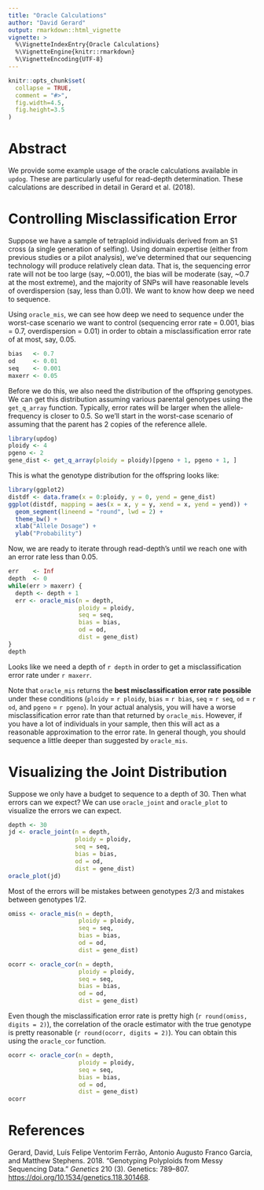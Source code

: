 ---
title: "Oracle Calculations"
author: "David Gerard"
output: rmarkdown::html_vignette
vignette: >
  %\VignetteIndexEntry{Oracle Calculations}
  %\VignetteEngine{knitr::rmarkdown}
  %\VignetteEncoding{UTF-8}
---

```{r setup, include = FALSE}
knitr::opts_chunk$set(
  collapse = TRUE,
  comment = "#>",
  fig.width=4.5,
  fig.height=3.5
)
```

# Abstract

We provide some example usage of the oracle calculations available in `updog`. These are particularly useful for read-depth determination. These calculations are described in detail in Gerard et al. (2018).

# Controlling Misclassification Error

Suppose we have a sample of tetraploid individuals derived from an S1 cross (a single generation of selfing). Using domain expertise (either from previous studies or a pilot analysis), we've determined that our sequencing technology will produce relatively clean data. That is, the sequencing error rate will not be too large (say, ~0.001), the bias will be moderate (say, ~0.7 at the most extreme), and the majority of SNPs will have reasonable levels of overdispersion (say, less than 0.01). We want to know how deep we need to sequence.

Using `oracle_mis`, we can see how deep we need to sequence under the worst-case scenario we want to control (sequencing error rate = 0.001, bias = 0.7, overdispersion = 0.01) in order to obtain a misclassification error rate of at most, say, 0.05.

```{r}
bias   <- 0.7
od     <- 0.01
seq    <- 0.001
maxerr <- 0.05
```

Before we do this, we also need the distribution of the offspring genotypes. We can get this distribution assuming various parental genotypes using the `get_q_array` function. Typically, error rates will be larger when the allele-frequency is closer to 0.5. So we'll start in the worst-case scenario of assuming that the parent has 2 copies of the reference allele.

```{r, message=FALSE}
library(updog)
ploidy <- 4
pgeno <- 2
gene_dist <- get_q_array(ploidy = ploidy)[pgeno + 1, pgeno + 1, ]
```

This is what the genotype distribution for the offspring looks like:
```{r, message=FALSE}
library(ggplot2)
distdf <- data.frame(x = 0:ploidy, y = 0, yend = gene_dist)
ggplot(distdf, mapping = aes(x = x, y = y, xend = x, yend = yend)) +
  geom_segment(lineend = "round", lwd = 2) +
  theme_bw() +
  xlab("Allele Dosage") +
  ylab("Probability")
```

Now, we are ready to iterate through read-depth's until we reach one with an error rate less than 0.05.

```{r}
err    <- Inf
depth  <- 0
while(err > maxerr) {
  depth <- depth + 1
  err <- oracle_mis(n = depth,
                    ploidy = ploidy,
                    seq = seq,
                    bias = bias,
                    od = od,
                    dist = gene_dist)
}
depth
```

Looks like we need a depth of `r depth` in order to get a misclassification error rate under `r maxerr`.


Note that `oracle_mis` returns the **best misclassification error rate possible** under these conditions (`ploidy` = `r ploidy`, `bias` = `r bias`, `seq` = `r seq`, `od` = `r od`, and `pgeno` = `r pgeno`). In your actual analysis, you will have a worse misclassification error rate than that returned by `oracle_mis`. However, if you have a lot of individuals in your sample, then this will act as a reasonable approximation to the error rate. In general though, you should sequence a little deeper than suggested by `oracle_mis`.

# Visualizing the Joint Distribution

Suppose we only have a budget to sequence to a depth of 30. Then what errors can we expect? We can use `oracle_joint` and `oracle_plot` to visualize the errors we can expect.

```{r}
depth <- 30
jd <- oracle_joint(n = depth,
                   ploidy = ploidy,
                   seq = seq,
                   bias = bias,
                   od = od,
                   dist = gene_dist)
oracle_plot(jd)
```

Most of the errors will be mistakes between genotypes 2/3 and mistakes between genotypes 1/2.

```{r, echo=FALSE}
omiss <- oracle_mis(n = depth,
                    ploidy = ploidy,
                    seq = seq,
                    bias = bias,
                    od = od,
                    dist = gene_dist)

ocorr <- oracle_cor(n = depth,
                    ploidy = ploidy,
                    seq = seq,
                    bias = bias,
                    od = od,
                    dist = gene_dist)
```


Even though the misclassification error rate is pretty high (`r round(omiss, digits = 2)`), the correlation of the oracle estimator with the true genotype is pretty reasonable (`r round(ocorr, digits = 2)`). You can obtain this using the `oracle_cor` function.

```{r}
ocorr <- oracle_cor(n = depth,
                    ploidy = ploidy,
                    seq = seq,
                    bias = bias,
                    od = od,
                    dist = gene_dist)
ocorr
```

# References

Gerard, David, Luís Felipe Ventorim Ferrão, Antonio Augusto Franco Garcia, and Matthew Stephens. 2018. "Genotyping Polyploids from Messy Sequencing Data." *Genetics* 210 (3). Genetics: 789–807. <https://doi.org/10.1534/genetics.118.301468>.







